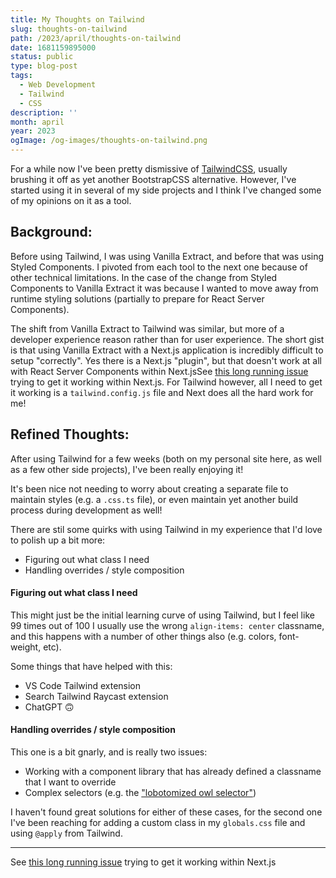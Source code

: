 ```yaml
---
title: My Thoughts on Tailwind
slug: thoughts-on-tailwind
path: /2023/april/thoughts-on-tailwind
date: 1681159895000
status: public
type: blog-post
tags:
  - Web Development
  - Tailwind
  - CSS
description: ''
month: april
year: 2023
ogImage: /og-images/thoughts-on-tailwind.png
---
```



For a while now I've been pretty dismissive of
[TailwindCSS](https://tailwindcss.com/), usually brushing it off as yet another
BootstrapCSS alternative. However, I've started using it in several of my side
projects and I think I've changed some of my opinions on it as a tool.

## Background:

Before using Tailwind, I was using Vanilla Extract, and before that was using
Styled Components. I pivoted from each tool to the next one because of other
technical limitations. In the case of the change from Styled Components to
Vanilla Extract it was because I wanted to move away from runtime styling
solutions (partially to prepare for React Server Components).

The shift from Vanilla Extract to Tailwind was similar, but more of a developer
experience reason rather than for user experience. The short gist is that using
Vanilla Extract with a Next.js application is incredibly difficult to setup
"correctly". Yes there is a Next.js "plugin", but that doesn't work at all with
React Server Components within Next.js<FootnoteRef id="1">See
[this long running issue](https://github.com/vanilla-extract-css/vanilla-extract/issues/929)
trying to get it working within Next.js</FootnoteRef>. For Tailwind
however, all I need to get it working is a `tailwind.config.js` file and Next
does all the hard work for me!

## Refined Thoughts:

After using Tailwind for a few weeks (both on my personal site here, as well as
a few other side projects), I've been really enjoying it!

It's been nice not needing to worry about creating a separate file to maintain
styles (e.g. a `.css.ts` file), or even maintain yet another build process
during development as well!

There are stil some quirks with using Tailwind in my experience that I'd love to
polish up a bit more:

- Figuring out what class I need
- Handling overrides / style composition

#### Figuring out what class I need

This might just be the initial learning curve of using Tailwind, but I feel like
99 times out of 100 I usually use the wrong `align-items: center` classname, and
this happens with a number of other things also (e.g. colors, font-weight, etc).

Some things that have helped with this:

- VS Code Tailwind extension
- Search Tailwind Raycast extension
- ChatGPT 🙃

#### Handling overrides / style composition

This one is a bit gnarly, and is really two issues:

- Working with a component library that has already defined a classname that I
  want to override
- Complex selectors (e.g. the
  ["lobotomized owl selector"](https://alistapart.com/article/axiomatic-css-and-lobotomized-owls/))

I haven't found great solutions for either of these cases, for the second one
I've been reaching for adding a custom class in my `globals.css` file and using
`@apply` from Tailwind.

---

<Footnote id="1">See
[this long running issue](https://github.com/vanilla-extract-css/vanilla-extract/issues/929)
trying to get it working within Next.js</Footnote>


